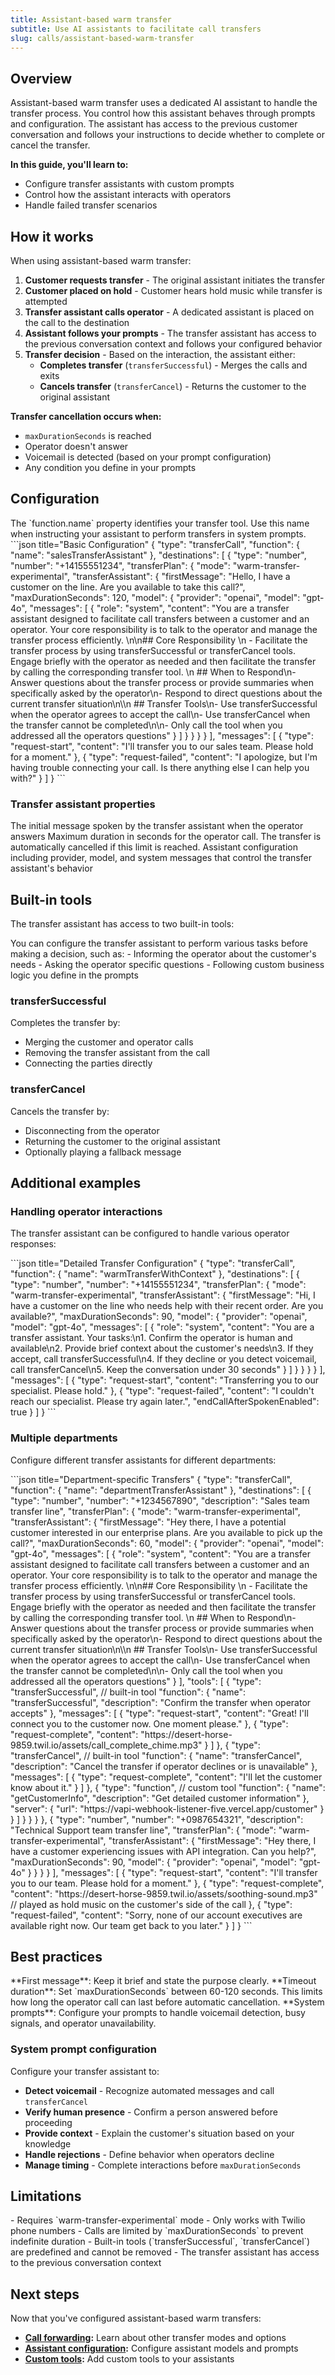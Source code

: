 ```yaml
---
title: Assistant-based warm transfer
subtitle: Use AI assistants to facilitate call transfers
slug: calls/assistant-based-warm-transfer
---
```


## Overview

Assistant-based warm transfer uses a dedicated AI assistant to handle the transfer process. You control how this assistant behaves through prompts and configuration. The assistant has access to the previous customer conversation and follows your instructions to decide whether to complete or cancel the transfer.

**In this guide, you'll learn to:**
- Configure transfer assistants with custom prompts
- Control how the assistant interacts with operators
- Handle failed transfer scenarios

## How it works

When using assistant-based warm transfer:

1. **Customer requests transfer** - The original assistant initiates the transfer
2. **Customer placed on hold** - Customer hears hold music while transfer is attempted
3. **Transfer assistant calls operator** - A dedicated assistant is placed on the call to the destination
4. **Assistant follows your prompts** - The transfer assistant has access to the previous conversation context and follows your configured behavior
5. **Transfer decision** - Based on the interaction, the assistant either:
   - **Completes transfer** (`transferSuccessful`) - Merges the calls and exits
   - **Cancels transfer** (`transferCancel`) - Returns the customer to the original assistant

**Transfer cancellation occurs when:**
- `maxDurationSeconds` is reached
- Operator doesn't answer
- Voicemail is detected (based on your prompt configuration)
- Any condition you define in your prompts

## Configuration

<Note>
The `function.name` property identifies your transfer tool. Use this name when instructing your assistant to perform transfers in system prompts.
</Note>

<CodeBlocks>
```json title="Basic Configuration"
{
  "type": "transferCall",
  "function": {
    "name": "salesTransferAssistant"
  },
  "destinations": [
    {
      "type": "number",
      "number": "+14155551234",
      "transferPlan": {
        "mode": "warm-transfer-experimental",
        "transferAssistant": {
          "firstMessage": "Hello, I have a customer on the line. Are you available to take this call?",
          "maxDurationSeconds": 120,
          "model": {
            "provider": "openai",
            "model": "gpt-4o",
            "messages": [
              {
                "role": "system",
                "content": "You are a transfer assistant designed to facilitate call transfers between a customer and an operator. Your core responsibility is to talk to the operator and manage the transfer process efficiently. \n\n## Core Responsibility \n - Facilitate the transfer process by using transferSuccessful or transferCancel tools. Engage briefly with the operator as needed and then facilitate the transfer by calling the corresponding transfer tool. \n ## When to Respond\n- Answer questions about the transfer process or provide summaries when specifically asked by the operator\n- Respond to direct questions about the current transfer situation\n\\n ## Transfer Tools\n- Use transferSuccessful when the operator agrees to accept the call\n- Use transferCancel when the transfer cannot be completed\n\n- Only call the tool when you addressed all the operators questions"
              }
            ]
          }
        }
      }
    }
  ],
  "messages": [
    {
      "type": "request-start",
      "content": "I'll transfer you to our sales team. Please hold for a moment."
    },
    {
      "type": "request-failed",
      "content": "I apologize, but I'm having trouble connecting your call. Is there anything else I can help you with?"
    }
  ]
}
```
</CodeBlocks>

### Transfer assistant properties

<ParamField path="transferAssistant.firstMessage" type="string">
  The initial message spoken by the transfer assistant when the operator answers
</ParamField>

<ParamField path="transferAssistant.maxDurationSeconds" type="number">
  Maximum duration in seconds for the operator call. The transfer is automatically cancelled if this limit is reached.
</ParamField>

<ParamField path="transferAssistant.model" type="object" required>
  Assistant configuration including provider, model, and system messages that control the transfer assistant's behavior
</ParamField>

## Built-in tools

The transfer assistant has access to two built-in tools:

<Note>
You can configure the transfer assistant to perform various tasks before making a decision, such as:
- Informing the operator about the customer's needs
- Asking the operator specific questions
- Following custom business logic you define in the prompts
</Note>

### transferSuccessful

Completes the transfer by:
- Merging the customer and operator calls
- Removing the transfer assistant from the call
- Connecting the parties directly

### transferCancel

Cancels the transfer by:
- Disconnecting from the operator
- Returning the customer to the original assistant
- Optionally playing a fallback message

## Additional examples

### Handling operator interactions

The transfer assistant can be configured to handle various operator responses:

<CodeBlocks>
```json title="Detailed Transfer Configuration"
{
  "type": "transferCall",
  "function": {
    "name": "warmTransferWithContext"
  },
  "destinations": [
    {
      "type": "number",
      "number": "+14155551234",
      "transferPlan": {
        "mode": "warm-transfer-experimental",
        "transferAssistant": {
          "firstMessage": "Hi, I have a customer on the line who needs help with their recent order. Are you available?",
          "maxDurationSeconds": 90,
          "model": {
            "provider": "openai",
            "model": "gpt-4o",
            "messages": [
              {
                "role": "system",
                "content": "You are a transfer assistant. Your tasks:\n1. Confirm the operator is human and available\n2. Provide brief context about the customer's needs\n3. If they accept, call transferSuccessful\n4. If they decline or you detect voicemail, call transferCancel\n5. Keep the conversation under 30 seconds"
              }
            ]
          }
        }
      }
    }
  ],
  "messages": [
    {
      "type": "request-start",
      "content": "Transferring you to our specialist. Please hold."
    },
    {
      "type": "request-failed",
      "content": "I couldn't reach our specialist. Please try again later.",
      "endCallAfterSpokenEnabled": true
    }
  ]
}
```
</CodeBlocks>

### Multiple departments

Configure different transfer assistants for different departments:

<CodeBlocks>
```json title="Department-specific Transfers"
{
  "type": "transferCall",
  "function": {
    "name": "departmentTransferAssistant"
  },
  "destinations": [
    {
      "type": "number",
      "number": "+1234567890",
      "description": "Sales team transfer line",
      "transferPlan": {
        "mode": "warm-transfer-experimental",
        "transferAssistant": {
          "firstMessage": "Hey there, I have a potential customer interested in our enterprise plans. Are you available to pick up the call?",
          "maxDurationSeconds": 60,
          "model": {
            "provider": "openai",
            "model": "gpt-4o",
            "messages": [
              {
                "role": "system",
                "content": "You are a transfer assistant designed to facilitate call transfers between a customer and an operator. Your core responsibility is to talk to the operator and manage the transfer process efficiently. \n\n## Core Responsibility \n - Facilitate the transfer process by using transferSuccessful or transferCancel tools. Engage briefly with the operator as needed and then facilitate the transfer by calling the corresponding transfer tool. \n ## When to Respond\n- Answer questions about the transfer process or provide summaries when specifically asked by the operator\n- Respond to direct questions about the current transfer situation\n\\n ## Transfer Tools\n- Use transferSuccessful when the operator agrees to accept the call\n- Use transferCancel when the transfer cannot be completed\n\n- Only call the tool when you addressed all the operators questions"
              }
            ],
            "tools": [
              {
                "type": "transferSuccessful", // built-in tool
                "function": {
                  "name": "transferSuccessful",
                  "description": "Confirm the transfer when operator accepts"
                },
                "messages": [
                  {
                    "type": "request-start",
                    "content": "Great! I'll connect you to the customer now. One moment please."
                  },
                  {
                    "type": "request-complete",
                    "content": "https://desert-horse-9859.twil.io/assets/call_complete_chime.mp3"
                  }
                ]
              },
              {
                "type": "transferCancel", // built-in tool
                "function": {
                  "name": "transferCancel",
                  "description": "Cancel the transfer if operator declines or is unavailable"
                },
                "messages": [
                  {
                    "type": "request-complete",
                    "content": "I'll let the customer know about it."
                  }
                ]
              },
              {
                "type": "function", // custom tool
                "function": {
                  "name": "getCustomerInfo",
                  "description": "Get detailed customer information"
                },
                "server": {
                    "url": "https://vapi-webhook-listener-five.vercel.app/customer"
                }
              }
            ]
          }
        }
      }
    },
    {
      "type": "number",
      "number": "+0987654321",
      "description": "Technical Support team transfer line",
      "transferPlan": {
        "mode": "warm-transfer-experimental",
        "transferAssistant": {
          "firstMessage": "Hey there, I have a customer experiencing issues with API integration. Can you help?",
          "maxDurationSeconds": 90,
          "model": {
            "provider": "openai",
            "model": "gpt-4o"
          }
        }
      }
    }
  ],
  "messages": [
    {
      "type": "request-start",
      "content": "I'll transfer you to our team. Please hold for a moment."
    },
    {
      "type": "request-complete",
      "content": "https://desert-horse-9859.twil.io/assets/soothing-sound.mp3"   // played as hold music on the customer's side of the call
    },
    {
      "type": "request-failed",
      "content": "Sorry, none of our account executives are available right now. Our team get back to you later."
    }
  ]
}
```
</CodeBlocks>

## Best practices

<Tip>
**First message**: Keep it brief and state the purpose clearly.
</Tip>

<Note>
**Timeout duration**: Set `maxDurationSeconds` between 60-120 seconds. This limits how long the operator call can last before automatic cancellation.
</Note>

<Warning>
**System prompts**: Configure your prompts to handle voicemail detection, busy signals, and operator unavailability.
</Warning>

### System prompt configuration

Configure your transfer assistant to:
- **Detect voicemail** - Recognize automated messages and call `transferCancel`
- **Verify human presence** - Confirm a person answered before proceeding
- **Provide context** - Explain the customer's situation based on your knowledge
- **Handle rejections** - Define behavior when operators decline
- **Manage timing** - Complete interactions before `maxDurationSeconds`

## Limitations

<Info>
- Requires `warm-transfer-experimental` mode
- Only works with Twilio phone numbers
- Calls are limited by `maxDurationSeconds` to prevent indefinite duration
- Built-in tools (`transferSuccessful`, `transferCancel`) are predefined and cannot be removed
- The transfer assistant has access to the previous conversation context
</Info>

## Next steps

Now that you've configured assistant-based warm transfers:
- **[Call forwarding](../call-forwarding):** Learn about other transfer modes and options
- **[Assistant configuration](../assistants):** Configure assistant models and prompts
- **[Custom tools](../tools/custom-tools):** Add custom tools to your assistants
